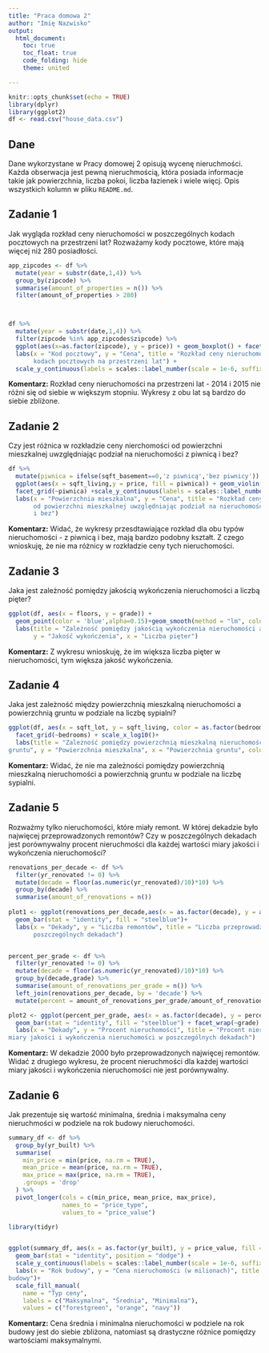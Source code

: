 ---
title: "Praca domowa 2"
author: "Imię Nazwisko"
output: 
  html_document:
    toc: true
    toc_float: true
    code_folding: hide
    theme: united

---

```{r setup, include=FALSE}
knitr::opts_chunk$set(echo = TRUE)
library(dplyr)
library(ggplot2)
df <- read.csv("house_data.csv")
```

## Dane 
Dane wykorzystane w Pracy domowej 2 opisują wycenę nieruchmości. Każda obserwacja jest pewną nieruchmością, która posiada informacje takie jak powierzchnia, liczba pokoi, liczba łazienek i wiele więcj. Opis wszystkich kolumn w pliku `README.md`.


## Zadanie 1

Jak wygląda rozkład ceny nieruchomości w poszczególnych kodach pocztowych na przestrzeni lat? Rozważamy kody pocztowe, które mają więcej niż 280 posiadłości.

```{r zadanie 1, message=FALSE}

app_zipcodes <- df %>% 
  mutate(year = substr(date,1,4)) %>% 
  group_by(zipcode) %>% 
  summarise(amount_of_properties = n()) %>% 
  filter(amount_of_properties > 280)



df %>% 
  mutate(year = substr(date,1,4)) %>% 
  filter(zipcode %in% app_zipcodes$zipcode) %>% 
  ggplot(aes(x=as.factor(zipcode), y = price)) + geom_boxplot() + facet_grid(~year) +
  labs(x = "Kod pocztowy", y = "Cena", title = "Rozkład ceny nieruchomości w poszczególnych
       kodach pocztowych na przestrzeni lat") + 
  scale_y_continuous(labels = scales::label_number(scale = 1e-6, suffix = "mln"))

```

**Komentarz:**
Rozkład ceny nieruchomości na przestrzeni lat - 2014 i 2015 nie różni się od siebie 
w większym stopniu. Wykresy z obu lat są bardzo do siebie zbliżone.

## Zadanie 2

Czy jest różnica w rozkładzie ceny nierchomości od powierzchni mieszkalnej uwzględniając podział na nieruchomości z piwnicą i bez?

```{r zadanie 2, message=FALSE}

df %>% 
  mutate(piwnica = ifelse(sqft_basement==0,'z piwnicą','bez piwnicy')) %>% 
  ggplot(aes(x = sqft_living,y = price, fill = piwnica)) + geom_violin() +
  facet_grid(~piwnica) +scale_y_continuous(labels = scales::label_number(scale = 1e-6, suffix = "mln"))+
  labs(x = "Powierzchnia mieszkalna", y = "Cena", title = "Rozkład ceny nieruchomości
       od powierzchni mieszkalnej uwzględniając podział na nieruchomości z piwnicą
       i bez")


```

**Komentarz:**
Widać, że wykresy przesdtawiające rozkład dla obu typów nieruchomości - z piwnicą i bez, mają bardzo podobny kształt. Z czego wnioskuję, że nie ma różnicy w rozkładzie ceny tych nieruchomości. 

## Zadanie 3

Jaka jest zależność pomiędzy jakością wykończenia nieruchomości a liczbą pięter? 

```{r zadanie 3, message=FALSE}

ggplot(df, aes(x = floors, y = grade)) +
  geom_point(color = 'blue',alpha=0.15)+geom_smooth(method = "lm", color = "red", se = FALSE)+
  labs(title = "Zależność pomiędzy jakością wykończenia nieruchomości a liczbą pięter",
       y = "Jakość wykończenia", x = "Liczba pięter")

```

**Komentarz:**
Z wykresu wnioskuję, że im większa liczba pięter w nieruchomości, tym większa jakość wykończenia.

## Zadanie 4
Jaka jest zależność między powierzchnią mieszkalną nieruchomości a powierzchnią gruntu w podziale na liczbę sypialni?

```{r zadanie 4, message=FALSE}

ggplot(df, aes(x = sqft_lot, y = sqft_living, color = as.factor(bedrooms))) + geom_point() +
  facet_grid(~bedrooms) + scale_x_log10()+
  labs(title = "Zależność pomiędzy powierzchnią mieszkalną nieruchomości, a powierzchnią
gruntu", y = "Powierzchnia mieszkalna", x = "Powierzchnia gruntu", color = "Ilość sypialni")

```

**Komentarz:**
Widać, że nie ma zależności pomiędzy powierzchnią mieszkalną nieruchomości a powierzchnią gruntu w podziale na liczbę sypialni.

## Zadanie 5
Rozważmy tylko nieruchomości, które miały remont. W której dekadzie było najwięcej przeprowadzonych remontów? Czy w poszczególnych dekadach jest porównywalny procent nieruchmości dla każdej wartości miary jakości i wykończenia nieruchomości?

```{r zadanie 5, message=FALSE}

renovations_per_decade <- df %>% 
  filter(yr_renovated != 0) %>% 
  mutate(decade = floor(as.numeric(yr_renovated)/10)*10) %>% 
  group_by(decade) %>% 
  summarise(amount_of_renovations = n())
  
plot1 <- ggplot(renovations_per_decade,aes(x = as.factor(decade), y = amount_of_renovations)) + 
  geom_bar(stat = "identity", fill = "steelblue")+
  labs(x = "Dekady", y = "Liczba remontów", title = "Liczba przeprowadzonych remontów w 
       poszczególnych dekadach")


percent_per_grade <- df %>% 
  filter(yr_renovated != 0) %>% 
  mutate(decade = floor(as.numeric(yr_renovated)/10)*10) %>% 
  group_by(decade,grade) %>% 
  summarise(amount_of_renovations_per_grade = n()) %>% 
  left_join(renovations_per_decade, by = 'decade') %>% 
  mutate(percent = amount_of_renovations_per_grade/amount_of_renovations)

plot2 <- ggplot(percent_per_grade, aes(x = as.factor(decade), y = percent))+
  geom_bar(stat = "identity", fill = "steelblue") + facet_wrap(~grade) + 
  labs(x = "Dekady", y = "Procent nieruchomości", title = "Procent nieruchmości dla każdej wartości 
miary jakości i wykończenia nieruchomości w poszczególnych dekadach")

```

**Komentarz:**
W dekadzie 2000 było przeprowadzonych najwięcej remontów. Widać z drugiego wykresu, że 
procent nieruchmości dla każdej wartości miary jakości i wykończenia nieruchomości nie jest
porównywalny.

## Zadanie 6

Jak prezentuje się wartość minimalna, średnia i maksymalna ceny nieruchmości w podziele na rok budowy nieruchomości.

```{r zadanie 6, message=FALSE}

summary_df <- df %>%
  group_by(yr_built) %>%
  summarise(
    min_price = min(price, na.rm = TRUE),
    mean_price = mean(price, na.rm = TRUE),
    max_price = max(price, na.rm = TRUE),
    .groups = 'drop'
  ) %>%
  pivot_longer(cols = c(min_price, mean_price, max_price), 
               names_to = "price_type", 
               values_to = "price_value")

library(tidyr)


ggplot(summary_df, aes(x = as.factor(yr_built), y = price_value, fill = price_type)) +
  geom_bar(stat = "identity", position = "dodge") +
  scale_y_continuous(labels = scales::label_number(scale = 1e-6, suffix = "mln")) +
  labs(x = "Rok budowy", y = "Cena nieruchomości (w milionach)", title = "Wartość maksymalna, średnia i minimalna ceny nieruchomości według roku
budowy")+
  scale_fill_manual(
    name = "Typ ceny", 
    labels = c("Maksymalna", "Średnia", "Minimalna"),
    values = c("forestgreen", "orange", "navy"))

```

**Komentarz:**
Cena średnia i minimalna nieruchomości w podziele na rok budowy jest do siebie zbliżona,
natomiast są drastyczne różnice pomiędzy wartościami maksymalnymi.
